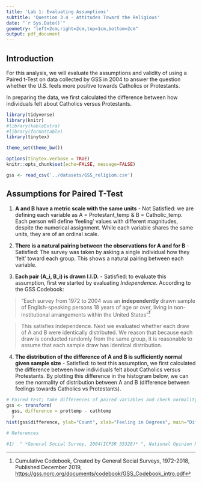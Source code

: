 ```yaml
---
title: 'Lab 1: Evaluating Assumptions'
subtitle: 'Question 3.4 - Attitudes Toward the Religious'
date: "`r Sys.Date()`"
geometry: "left=2cm,right=2cm,top=1cm,bottom=2cm"
output: pdf_document
---
```


## Introduction

For this analysis, we will evaluate the assumptions and validity of using a Paired t-Test on data collected by GSS in 2004 to answer the question whether the U.S. feels more positive towards Catholics or Protestants.

In preparing the data, we first calculated the difference between how individuals felt about Catholics versus Protestants.

```r
library(tidyverse)
library(knitr)
#library(kableExtra)
#library(formattable)
library(tinytex)

theme_set(theme_bw())

options(tinytex.verbose = TRUE)
knitr::opts_chunk$set(echo=FALSE, message=FALSE)
```

```r
gss <- read_csv('../datasets/GSS_religion.csv') 
```

## Assumptions for Paired T-Test

1.  **A and B have a metric scale with the same units** - Not Satisfied: we are defining each variable as A = Protestant_temp & B = Catholic_temp. Each person will define 'feeling' values with different magnitudes, despite the numerical assignment. While each variable shares the same units, they are of an ordinal scale.

2.  **There is a natural pairing between the observations for A and for B** - Satisfied: The survey was taken by asking a single individual how they 'felt' toward each group. This shows a natural pairing between each variable.

3.  **Each pair (A_i, B_i) is drawn I.I.D.** - Satisfied: to evaluate this assumption, first we started by evaluating *Independence*. According to the GSS Codebook:

> "Each survey from 1972 to 2004 was an **independently** drawn sample of English-speaking persons 18 years of age or over, living in non-institutional arrangements within the United States"[^1]

[^1]: Cumulative Codebook, Created by General Social Surveys, 1972-2018, Published December 2019, <https://gss.norc.org/documents/codebook/GSS_Codebook_intro.pdf>

> This satisfies independence. Next we evaluated whether each draw of A and B were identically distributed. We reason that because each draw is conducted randomly from the same group, it is reasonable to assume that each sample draw has identical distribution.

4.  **The distribution of the difference of A and B is sufficiently normal given sample size** - Satisfied: to test this assumption, we first calculated the difference between how individuals felt about Catholics versus Protestants. By plotting this difference in the histogram below, we can see the normality of distribution between A and B (difference between feelings towards Catholics vs Protestants).

```r
# Paired test; take differences of paired variables and check normality:
gss <- transform(
  gss, difference = prottemp - cathtemp
  )
hist(gss$difference, ylab="Count", xlab="Feeling in Degrees", main="Difference in feeling: Catholics vs Protestants")
```

```r
# References

#1)  " *General Social Survey, 2004(ICPSR 35328)* ", National Opinion Research Center. General Social Survey, 2004. Ann Arbor, MI: Inter-university #Consortium for Political and Social Research [distributor], 2016-06-30, <https://doi.org/10.3886/ICPSR35328.v3>
```
